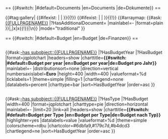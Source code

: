 
== {{#switch:{{USERLANGUAGECODE}} |#default=Documents |en=Documents |de=Dokumente}} ==

{{#tag:gallery|
{{#ifexist: {{{proposal|}}} | {{{proposal}}} | }}{{!}}{{{_label_proposal|Proposal}}}
{{#ifexist: {{{report|}}} | {{{report}}} | }}{{!}}{{{_label_other_documents|Report}}}
{{#arraymap: {{#ask: [[{{FULLPAGENAME}}]] 
|?HasAdditionalDocument=
|mainlabel=-
|format=plain
}}|,|x|x{{!}}{{{_label_proposal|Additional Documents}}}|\n}}
|mode="traditional"
}}

== {{#switch:{{USERLANGUAGECODE}} |#default=Budget |en=Budget |de=Finanzen}} ==
<div style="display: table;"><div style="float:left;">
{{#ask:[[-has subobject::{{FULLPAGENAME}}]]
|?HasBudgetYear
|?HasBudget
|format=jqplotchart
|headers=show
|charttitle='''{{#switch:{{USERLANGUAGECODE}} |#default=Budget per year |en=Budget per year|de=Budget pro Jahr}}'''
|mainlabel=-
|distributionsort=none
|direction=vertical
|numbersaxislabel='''Euro'''
|height=400
|width=400
|valueformat=%d
|ticklabels=1
|theme=simple
|filling=1
|chartlegend=none
|datalabels=percent
|charttype=bar
|sort=HasBudgetYear
|order=asc
}}
</div>
<div style="float:left;">
{{#ask:[[-has subobject::{{FULLPAGENAME}}]]
|?HasType
|?HasBudget
|width=400
|format=jqplotchart
|charttype=pie
|direction=horizontal
|mainlabel=-
|limit=20
|link=all
|headers=show
|charttitle='''{{#switch:{{USERLANGUAGECODE}} |#default=Budget per Type |en=Budget per Type|de=Budget nach Typ}}'''
|highlighter=yes
|datalabels=value
|valueformat=%d
|theme=simple
|colorscheme=rdbu
|chartcolor=#6dbfa9,#179c7d,#b4dcd3
|chartlegend=ne
|sort=HasBudgetYear
|order=asc
}}
</div></div>